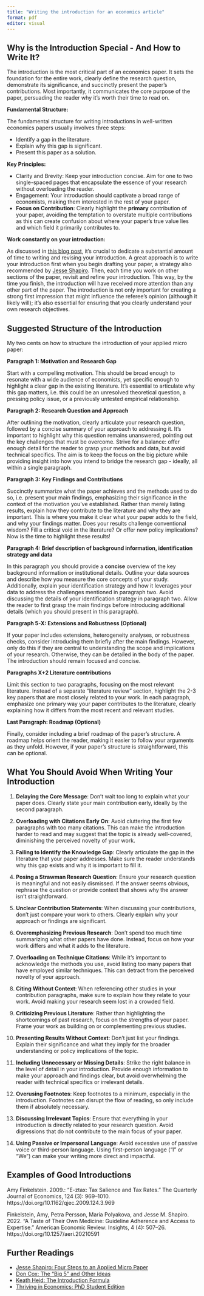 ```yaml
---
title: "Writing the introduction for an economics article"
format: pdf
editor: visual
---
```


## Why is the Introduction Special - And How to Write It?

The introduction is the most critical part of an economics paper. It sets the foundation for the entire work, clearly define the research question, demonstrate its significance, and succinctly present the paper's contributions. Most importantly, it communicates the core purpose of the paper, persuading the reader why it's worth their time to read on.

**Fundamental Structure:**

The fundamental structure for writing introductions in well-written economics papers usually involves three steps:

-   Identify a gap in the literature.
-   Explain why this gap is significant.
-   Present this paper as a solution.

**Key Principles:**

-   Clarity and Brevity: Keep your introduction concise. Aim for one to two single-spaced pages that encapsulate the essence of your research without overloading the reader.
-   Engagement: Your introduction should captivate a broad range of economists, making them interested in the rest of your paper.
-   **Focus on Contribution**: Clearly highlight the **primary** contribution of your paper, avoiding the temptation to overstate multiple contributions as this can create confusion about where your paper's true value lies and which field it primarily contributes to.

**Work constantly on your introduction:**

As discussed in [this blog post](https://blogs.ubc.ca/khead/research/research-advice/formula), it’s crucial to dedicate a substantial amount of time to writing and revising your introduction. A great approach is to write your introduction first when you begin drafting your paper, a strategy also recommended by [Jesse Shapiro](https://scholar.harvard.edu/files/shapiro/files/foursteps.pdf). Then, each time you work on other sections of the paper, revisit and refine your introduction. This way, by the time you finish, the introduction will have received more attention than any other part of the paper. The introduction is not only important for creating a strong first impression that might influence the referee’s opinion (although it likely will); it’s also essential for ensuring that you clearly understand your own research objectives.

## Suggested Structure of the Introduction

My two cents on how to structure the introduction of your applied micro paper:

**Paragraph 1: Motivation and Research Gap**

Start with a compelling motivation. This should be broad enough to resonate with a wide audience of economists, yet specific enough to highlight a clear gap in the existing literature. It’s essential to articulate why this gap matters, i.e. this could be an unresolved theoretical question, a pressing policy issue, or a previously untested empirical relationship.

**Paragraph 2: Research Question and Approach**

After outlining the motivation, clearly articulate your research question, followed by a concise summary of your approach to addressing it. It's important to highlight why this question remains unanswered, pointing out the key challenges that must be overcome. Strive for a balance: offer enough detail for the reader to grasp your methods and data, but avoid technical specifics. The aim is to keep the focus on the big picture while providing insight into how you intend to bridge the research gap - ideally, all within a single paragraph.

**Paragraph 3: Key Findings and Contributions**

Succinctly summarize what the paper achieves and the methods used to do so, i.e. present your main findings, emphasizing their significance in the context of the motivation you’ve established. Rather than merely listing results, explain how they contribute to the literature and why they are important. This is where you make it clear what your paper adds to the field, and why your findings matter. Does your results challenge conventional wisdom? Fill a critical void in the literature? Or offer new policy implications? Now is the time to highlight these results!

**Paragraph 4: Brief description of background information, identification strategy and data**

In this paragraph you should provide a **concise** overview of the key background information or institutional details. Outline your data sources and describe how you measure the core concepts of your study. Additionally, explain your identification strategy and how it leverages your data to address the challenges mentioned in paragraph two. Avoid discussing the details of your identification strategy in paragraph two. Allow the reader to first grasp the main findings before introducing additional details (which you should present in this paragraph).

**Paragraph 5-X: Extensions and Robustness (Optional)**

If your paper includes extensions, heterogeneity analyses, or robustness checks, consider introducing them briefly after the main findings. However, only do this if they are central to understanding the scope and implications of your research. Otherwise, they can be detailed in the body of the paper. The introduction should remain focused and concise.

**Paragraphs X+2 Literature contributions**

Limit this section to two paragraphs, focusing on the most relevant literature. Instead of a separate "literature review" section, highlight the 2-3 key papers that are most closely related to your work. In each paragraph, emphasize one primary way your paper contributes to the literature, clearly explaining how it differs from the most recent and relevant studies.

**Last Paragraph: Roadmap (Optional)**

Finally, consider including a brief roadmap of the paper’s structure. A roadmap helps orient the reader, making it easier to follow your arguments as they unfold. However, if your paper’s structure is straightforward, this can be optional.

## What You Should Avoid When Writing Your Introduction

1.  **Delaying the Core Message**: Don't wait too long to explain what your paper does. Clearly state your main contribution early, ideally by the second paragraph.

2.  **Overloading with Citations Early On**: Avoid cluttering the first few paragraphs with too many citations. This can make the introduction harder to read and may suggest that the topic is already well-covered, diminishing the perceived novelty of your work.

3.  **Failing to Identify the Knowledge Gap**: Clearly articulate the gap in the literature that your paper addresses. Make sure the reader understands why this gap exists and why it is important to fill it.

4.  **Posing a Strawman Research Question**: Ensure your research question is meaningful and not easily dismissed. If the answer seems obvious, rephrase the question or provide context that shows why the answer isn’t straightforward.

5.  **Unclear Contribution Statements**: When discussing your contributions, don’t just compare your work to others. Clearly explain why your approach or findings are significant.

6.  **Overemphasizing Previous Research**: Don’t spend too much time summarizing what other papers have done. Instead, focus on how your work differs and what it adds to the literature.

7.  **Overloading on Technique Citations**: While it’s important to acknowledge the methods you use, avoid listing too many papers that have employed similar techniques. This can detract from the perceived novelty of your approach.

8.  **Citing Without Context**: When referencing other studies in your contribution paragraphs, make sure to explain how they relate to your work. Avoid making your research seem lost in a crowded field.

9.  **Criticizing Previous Literature**: Rather than highlighting the shortcomings of past research, focus on the strengths of your paper. Frame your work as building on or complementing previous studies.

10. **Presenting Results Without Context**: Don’t just list your findings. Explain their significance and what they imply for the broader understanding or policy implications of the topic.

11. **Including Unnecessary or Missing Details**: Strike the right balance in the level of detail in your introduction. Provide enough information to make your approach and findings clear, but avoid overwhelming the reader with technical specifics or irrelevant details.

12. **Overusing Footnotes**: Keep footnotes to a minimum, especially in the introduction. Footnotes can disrupt the flow of reading, so only include them if absolutely necessary.

13. **Discussing Irrelevant Topics**: Ensure that everything in your introduction is directly related to your research question. Avoid digressions that do not contribute to the main focus of your paper.

14. **Using Passive or Impersonal Language**: Avoid excessive use of passive voice or third-person language. Using first-person language ("I" or "We") can make your writing more direct and impactful.

## Examples of Good Introductions

Amy Finkelstein. 2009.: "E-ztax: Tax Salience and Tax Rates." The Quarterly Journal of Economics, 124 (3): 969–1010. https://doi.org/10.1162/qjec.2009.124.3.969

Finkelstein, Amy, Petra Persson, Maria Polyakova, and Jesse M. Shapiro. 2022. "A Taste of Their Own Medicine: Guideline Adherence and Access to Expertise." American Economic Review: Insights, 4 (4): 507–26. https://doi.org/10.1257/aeri.20210591

## Further Readings

-   [Jesse Shapiro: Four Steps to an Applied Micro Paper](https://scholar.harvard.edu/files/shapiro/files/foursteps.pdf)
-   [Don Cox: The "Big 5" and Other Ideas](https://econ.lse.ac.uk/staff/spischke/phds/The%20Big%205.pdf)
-   [Keath Heid: The Introduction Formula](https://blogs.ubc.ca/khead/research/research-advice/formula)
-   [Thriving in Economics: PhD Student Edition](https://ai4good.org/product/thriving-econ-phd/)
